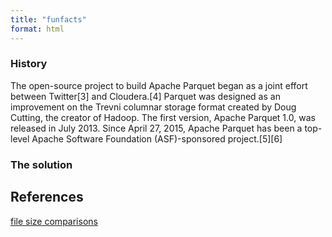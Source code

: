 ```yaml
---
title: "funfacts"
format: html
---
```


### History

<!-- wikipedia -->
The open-source project to build Apache Parquet began as a joint effort between Twitter[3] and Cloudera.[4] Parquet was designed as an improvement on the Trevni columnar storage format created by Doug Cutting, the creator of Hadoop. The first version, Apache Parquet 1.0, was released in July 2013. Since April 27, 2015, Apache Parquet has been a top-level Apache Software Foundation (ASF)-sponsored project.[5][6] 
<!-- wikipedia -->





### The solution

<!-- https://posit.co/blog/speed-up-data-analytics-with-parquet-files/ -->

<!-- https://posit.co/blog/speed-up-data-analytics-with-parquet-files/ -->










## References

[file size comparisons](https://posit.co/blog/speed-up-data-analytics-with-parquet-files/){target="_blank"}

